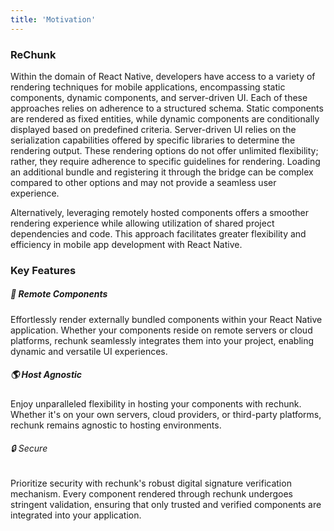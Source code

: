 ```yaml
---
title: 'Motivation'
---
```


### ReChunk

Within the domain of React Native, developers have access to a variety of rendering techniques for mobile applications, encompassing static components, dynamic components, and server-driven UI. Each of these approaches relies on adherence to a structured schema. Static components are rendered as fixed entities, while dynamic components are conditionally displayed based on predefined criteria. Server-driven UI relies on the serialization capabilities offered by specific libraries to determine the rendering output. These rendering options do not offer unlimited flexibility; rather, they require adherence to specific guidelines for rendering. Loading an additional bundle and registering it through the bridge can be complex compared to other options and may not provide a seamless user experience.

Alternatively, leveraging remotely hosted components offers a smoother rendering experience while allowing utilization of shared project dependencies and code. This approach facilitates greater flexibility and efficiency in mobile app development with React Native.

### Key Features

##### 🚀 Remote Components

Effortlessly render externally bundled components within your React Native application. Whether your components reside on remote servers or cloud platforms, rechunk seamlessly integrates them into your project, enabling dynamic and versatile UI experiences.

##### 🌎 Host Agnostic

Enjoy unparalleled flexibility in hosting your components with rechunk. Whether it's on your own servers, cloud providers, or third-party platforms, rechunk remains agnostic to hosting environments.

###### 🔒 Secure

Prioritize security with rechunk's robust digital signature verification mechanism. Every component rendered through rechunk undergoes stringent validation, ensuring that only trusted and verified components are integrated into your application.
